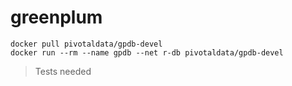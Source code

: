 # greenplum 

``` 
docker pull pivotaldata/gpdb-devel
docker run --rm --name gpdb --net r-db pivotaldata/gpdb-devel
```
> Tests needed

